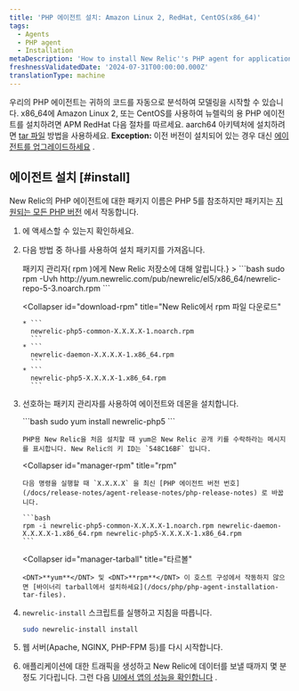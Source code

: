 ```yaml
---
title: 'PHP 에이전트 설치: Amazon Linux 2, RedHat, CentOS(x86_64)'
tags:
  - Agents
  - PHP agent
  - Installation
metaDescription: 'How to install New Relic''s PHP agent for application performance monitoring with Amazon Linux 2, RedHat, or CentOS on x86_64 architecture.'
freshnessValidatedDate: '2024-07-31T00:00:00.000Z'
translationType: machine
---
```


우리의 PHP 에이전트는 귀하의 코드를 자동으로 분석하여 모델링을 시작할 수 있습니다. x86_64에 Amazon Linux 2, 또는 CentOS를 사용하여 뉴렐릭의 용 PHP 에이전트를 설치하려면 APM RedHat 다음 절차를 따르세요. aarch64 아키텍처에 설치하려면 [tar 파일](/docs/php/php-agent-installation-tar-files) 방법을 사용하세요. <DNT>**Exception:**</DNT> 이전 버전이 설치되어 있는 경우 대신 [에이전트를 업그레이드하세요](/docs/agents/php-agent/installation/upgrading-php-agent) .

## 에이전트 설치 [#install]

New Relic의 PHP 에이전트에 대한 패키지 이름은 PHP 5를 참조하지만 패키지는 [지원되는 모든 PHP 버전](/docs/agents/php-agent/getting-started/php-agent-compatibility-requirements#php-release) 에서 작동합니다.

1. <InlinePopover type="licenseKey"/>에 액세스할 수 있는지 확인하세요.

2. 다음 방법 중 하나를 사용하여 설치 패키지를 가져옵니다.

   <CollapserGroup>
     <Collapser
       id="tell-rpm"
       title={<>패키지 관리자( <InlineCode>
         rpm
       </InlineCode> )에게 New Relic 저장소에 대해 알립니다.</>}
     >
       ```bash
       sudo rpm -Uvh http://yum.newrelic.com/pub/newrelic/el5/x86_64/newrelic-repo-5-3.noarch.rpm
       ```
     </Collapser>

     <Collapser
       id="download-rpm"
       title="New Relic에서 rpm 파일 다운로드"
     >
       * ```
         newrelic-php5-common-X.X.X.X-1.noarch.rpm
         ```
       * ```
         newrelic-daemon-X.X.X.X-1.x86_64.rpm
         ```
       * ```
         newrelic-php5-X.X.X.X-1.x86_64.rpm
         ```
     </Collapser>
   </CollapserGroup>

3. 선호하는 패키지 관리자를 사용하여 에이전트와 데몬을 설치합니다.

   <CollapserGroup>
     <Collapser
       id="manager-yum"
       title="냠"
     >
       ```bash
       sudo yum install newrelic-php5
       ```

       PHP용 New Relic을 처음 설치할 때 yum은 New Relic 공개 키를 수락하라는 메시지를 표시합니다. New Relic의 키 ID는 `548C16BF` 입니다.
     </Collapser>

     <Collapser
       id="manager-rpm"
       title="rpm"
     >
       다음 명령을 실행할 때 `X.X.X.X` 을 최신 [PHP 에이전트 버전 번호](/docs/release-notes/agent-release-notes/php-release-notes) 로 바꿉니다.

       ```bash
       rpm -i newrelic-php5-common-X.X.X.X-1.noarch.rpm newrelic-daemon-X.X.X.X-1.x86_64.rpm newrelic-php5-X.X.X.X-1.x86_64.rpm
       ```
     </Collapser>

     <Collapser
       id="manager-tarball"
       title="타르볼"
     >
       <DNT>**yum**</DNT> 및 <DNT>**rpm**</DNT> 이 호스트 구성에서 작동하지 않으면 [바이너리 tarball에서 설치하세요](/docs/php/php-agent-installation-tar-files).
     </Collapser>
   </CollapserGroup>

4. `newrelic-install` 스크립트를 실행하고 지침을 따릅니다.

   ```bash
   sudo newrelic-install install
   ```

5. 웹 서버(Apache, NGINX, PHP-FPM 등)를 다시 시작합니다.

6. 애플리케이션에 대한 트래픽을 생성하고 New Relic에 데이터를 보낼 때까지 몇 분 정도 기다립니다. 그런 다음 [UI에서 앱의 성능을 확인합니다](/docs/apm/applications-menu/monitoring/apm-overview-page) .

<InstallFeedback/>
